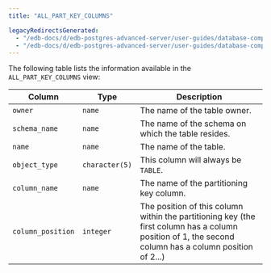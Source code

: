 ```yaml
---
title: "ALL_PART_KEY_COLUMNS"

legacyRedirectsGenerated:
  - "/edb-docs/d/edb-postgres-advanced-server/user-guides/database-compatibility-table-partitioning-guide/13/all_part_key_columns.html"
  - "/edb-docs/d/edb-postgres-advanced-server/user-guides/database-compatibility-table-partitioning-guide/latest/all_part_key_columns.html"
---
```


<div id="all_part_key_columns" class="registered_link"></div>

The following table lists the information available in the `ALL_PART_KEY_COLUMNS` view:

| Column            | Type           | Description                                                                                                                                            |
| ----------------- | -------------- | ------------------------------------------------------------------------------------------------------------------------------------------------------ |
| `owner`           | `name`         | The name of the table owner.                                                                                                                           |
| `schema_name`     | `name`         | The name of the schema on which the table resides.                                                                                                     |
| `name`            | `name`         | The name of the table.                                                                                                                                 |
| `object_type`     | `character(5)` | This column will always be `TABLE`.                                                                                                                    |
| `column_name`     | `name`         | The name of the partitioning key column.                                                                                                               |
| `column_position` | `integer`      | The position of this column within the partitioning key (the first column has a column position of 1, the second column has a column position of 2...) |
